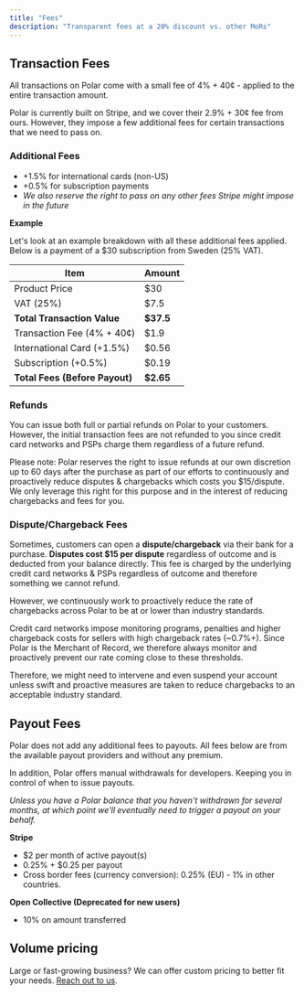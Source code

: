 ```yaml
---
title: "Fees"
description: "Transparent fees at a 20% discount vs. other MoRs"
---
```


Transaction Fees
-----------------------

All transactions on Polar come with a small fee of 4% + 40¢ - applied to the entire transaction amount.

Polar is currently built on Stripe, and we cover their 2.9% + 30¢ fee from ours. However, they impose a few additional fees for certain transactions that we need to pass on.

### **Additional Fees**

* +1.5% for international cards (non-US)
* +0.5% for subscription payments
* *We also reserve the right to pass on any other fees Stripe might impose in the future*

**Example**

Let's look at an example breakdown with all these additional fees applied. Below is a payment of a $30 subscription from Sweden (25% VAT).


| Item | Amount |
| --- | --- |
| Product Price | $30 |
| VAT (25%) | $7.5 |
| **Total Transaction Value** | **$37.5** |
| Transaction Fee (4% + 40¢) | $1.9 |
| International Card (+1.5%) | $0.56 |
| Subscription (+0.5%) | $0.19 |
| **Total Fees (Before Payout)** | **$2.65** |

### Refunds

You can issue both full or partial refunds on Polar to your customers. However, the initial transaction fees are not refunded to you since credit card networks and PSPs charge them regardless of a future refund.

Please note: Polar reserves the right to issue refunds at our own discretion up to 60 days after the purchase as part of our efforts to continuously and proactively reduce disputes & chargebacks which costs you $15/dispute. We only leverage this right for this purpose and in the interest of reducing chargebacks and fees for you.

### Dispute/Chargeback Fees

Sometimes, customers can open a **dispute/chargeback** via their bank for a purchase. **Disputes cost $15 per dispute** regardless of outcome and is deducted from your balance directly. This fee is charged by the underlying credit card networks & PSPs regardless of outcome and therefore something we cannot refund.

However, we continuously work to proactively reduce the rate of chargebacks across Polar to be at or lower than industry standards.



Credit card networks impose monitoring programs, penalties and higher chargeback costs for sellers with high chargeback rates (~0.7%+). Since Polar is the Merchant of Record, we therefore always monitor and proactively prevent our rate coming close to these thresholds.

Therefore, we might need to intervene and even suspend your account unless swift and proactive measures are taken to reduce chargebacks to an acceptable industry standard.



Payout Fees
------------------

Polar does not add any additional fees to payouts. All fees below are from the available payout providers and without any premium.

In addition, Polar offers manual withdrawals for developers. Keeping you in control of when to issue payouts.

*Unless you have a Polar balance that you haven't withdrawn for several months, at which point we'll eventually need to trigger a payout on your behalf.*

**Stripe**

* $2 per month of active payout(s)
* 0.25% + $0.25 per payout
* Cross border fees (currency conversion): 0.25% (EU) - 1% in other countries.

**Open Collective (Deprecated for new users)**

* 10% on amount transferred

Volume pricing
---------------------

Large or fast-growing business? We can offer custom pricing to better fit your needs. [Reach out to us](/support).

